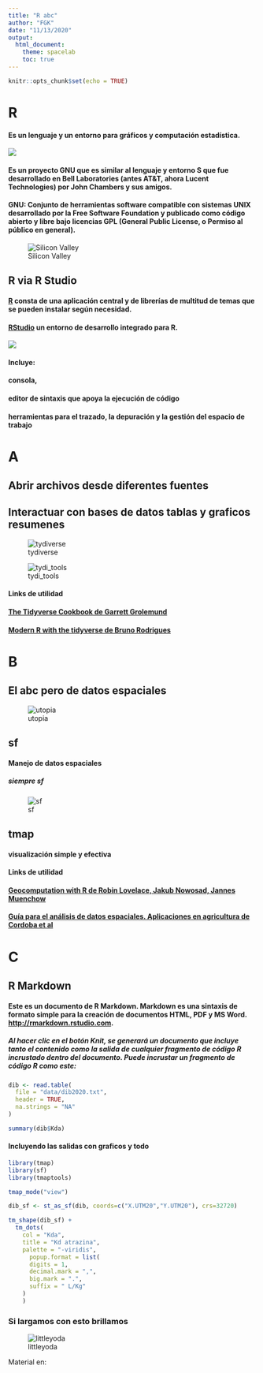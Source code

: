 ---
title: "R abc"
author: "FGK"
date: "11/13/2020"
output: 
  html_document: 
    theme: spacelab
    toc: true
---

```{r setup, include=FALSE}
knitr::opts_chunk$set(echo = TRUE)
```

 
# R

#### Es un lenguaje y un entorno para gráficos y computación estadística.

![](https://sites.google.com/site/sistemasoperativoshn/_/rsrc/1461901589238/gnu/gnu.jpg)

#### Es un proyecto GNU que es similar al lenguaje y entorno S que fue desarrollado en Bell Laboratories (antes AT&T, ahora Lucent Technologies) por John Chambers y sus amigos.

#### GNU: Conjunto de herramientas software compatible con sistemas UNIX desarrollado por la Free Software Foundation y publicado como código abierto y libre bajo licencias GPL (General Public License, o Permiso al público en general).

![Silicon Valley](https://images-na.ssl-images-amazon.com/images/I/81WwZp4PbbL._AC_SX522_.jpg)

## R via R Studio

#### [R](http://www.r-project.org) consta de una aplicación central y de librerías de multitud de temas que se pueden instalar según necesidad.

#### [RStudio](https://rstudio.com/) un entorno de desarrollo integrado para R. 

![](https://bookdown.org/oscar_teach/estadistica_aplicada_con_r/r-rstudio.png)

#### Incluye:
  
#### consola, 
  
#### editor de sintaxis que apoya la ejecución de código
  
#### herramientas para el trazado, la depuración y la gestión del espacio de trabajo



# A

## Abrir archivos desde diferentes fuentes

## Interactuar con bases de datos tablas y graficos resumenes

![tydiverse](https://gblobscdn.gitbook.com/assets%2F-M38c0s4s0YCM6dGwrz1%2F-M7RetZBh2Wf7TnfLhKs%2F-M7RkjP-fqIgI8ZsDmKh%2Ftidyverse2.png?alt=media&token=73bf5842-1ae0-4ca4-8622-ec2ae9063a7a)

![tydi_tools](https://education.rstudio.com/blog/2020/07/teaching-the-tidyverse-in-2020-part-1-getting-started/img/tidyverse-packages.png)

#### Links de utilidad

#### [The Tidyverse Cookbook de Garrett Grolemund](https://rstudio-education.github.io/tidyverse-cookbook/index.html)

#### [Modern R with the tidyverse de Bruno Rodrigues](https://b-rodrigues.github.io/modern_R/)

# B

## El abc pero de datos espaciales 

![utopia](https://timogrossenbacher.ch/wp-content/uploads/2019/04/bm-thematic-bivariate-map-with-legend-1.png)


## sf

#### Manejo de datos espaciales

##### siempre sf
![sf](https://user-images.githubusercontent.com/520851/34887433-ce1d130e-f7c6-11e7-83fc-d60ad4fae6bd.gif)

## tmap 

#### visualización simple y efectiva

#### Links de utilidad

#### [Geocomputation with R de Robin Lovelace, Jakub Nowosad, Jannes Muenchow](https://geocompr.robinlovelace.net/)

#### [Guía para el análisis de datos espaciales. Aplicaciones en agricultura de Cordoba et al](http://www.agro.unc.edu.ar/~estadisticaaplicada/GpADEAA/)


# C

## R Markdown

#### Este es un documento de R Markdown. Markdown es una sintaxis de formato simple para la creación de documentos HTML, PDF y MS Word. <http://rmarkdown.rstudio.com>.

##### Al hacer clic en el botón **Knit**, se generará un documento que incluye tanto el contenido como la salida de cualquier fragmento de código R incrustado dentro del documento. Puede incrustar un fragmento de código R como este:

```{r code}

dib <- read.table(
  file = "data/dib2020.txt",
  header = TRUE,
  na.strings = "NA"
)

summary(dib$Kda)

```

#### Incluyendo las salidas con graficos y todo


```{r pressure, echo=TRUE}
library(tmap)
library(sf)
library(tmaptools)

tmap_mode("view")

dib_sf <- st_as_sf(dib, coords=c("X.UTM20","Y.UTM20"), crs=32720)

tm_shape(dib_sf) +
  tm_dots(
    col = "Kda",
    title = "Kd atrazina",
    palette = "-viridis",
      popup.format = list(
      digits = 1,
      decimal.mark = ",",
      big.mark = ".",
      suffix = " L/Kg"
    )
    )
```



### Si largamos con esto brillamos

![littleyoda](https://i.pinimg.com/originals/f4/2a/fc/f42afca35c89d1ac695d169e6e3ceb55.gif)

Material en: 
